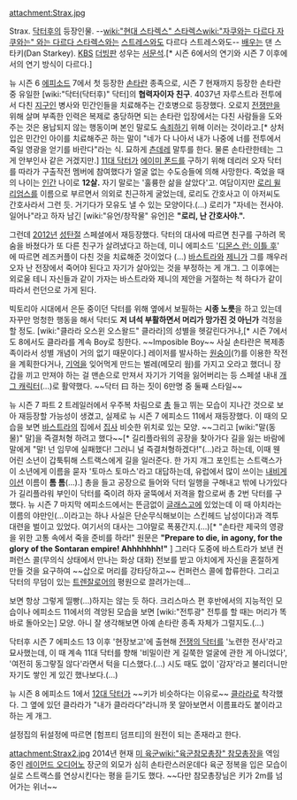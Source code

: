 attachment:Strax.jpg

Strax. [[닥터후]]의 등장인물. --[[wiki:"현대 스타렉스" 스타렉스]][[wiki:"자쿠와는 다르다 자쿠와는" 와는 다르다 스타렉스와는]] [[스트레스]]와도 다르다 스트레스와도--
[[배우]]는 댄 스타키(Dan Starkey). [[KBS]] [[더빙]]판 성우는 [[서문석]].[* 시즌 6에서의 연기와 시즌 7 이후에서의 연기 방식이 다르다.]

뉴 시즌 6 [[에피소드]] 7에서 첫 등장한 [[손타란]] 종족으로, 시즌 7 현재까지 등장한 손타란 중 유일한 [wiki:"닥터(닥터후)" 닥터]의 '''협력자이자 친구'''. 4037년 자루스트라 전투에서 다친 [[지구]]인 병사와 민간인들을 치료해주는 간호병으로 등장했다. 오로지 [[전쟁]]만을 위해 살며 부족한 인력은 복제로 충당하면 되는 손타란 입장에서는 다친 사람들을 도와주는 것은 용납되지 않는 행동이며 본인 말로도 [[속죄]]하기 위해 이러는 것이라고.[* 상처 입은 민간인 아이를 치료해주곤 하는 말이 "네가 다 나아서 내가 나중에 너를 전투에서 죽일 영광을 얻기를 바란다"라는 식. 묘하게 [[츤데레]] 말투를 한다. 물론 손타란한테는 그게 안부인사 같은 거겠지만.] [[11대 닥터]]가 [[에이미 폰드]]를 구하기 위해 데리러 오자 닥터를 따라가 구출작전 멤버에 참여했다가 얼굴 없는 수도승들에 의해 사망한다. 죽었을 때의 나이는 [[인간]] 나이로 '''12살.''' 자기 말로는 '훌륭한 삶을 살았다'고. 여담이지만 [[로리 윌리엄스]]를 이름으로 부르면서 의외로 친근하게 굴었는데, 로리도 간호사고 이 아저씨도 간호사라서 그런 듯. 거기다가 모유도 낼 수 있는 모양이다.(...) 로리가 "자네는 전사야. 일어나"라고 하자 남긴 [wiki:"유언/창작물" 유언]은 '''"로리, 난 간호사야.".'''

그런데 [[2012년]] [[성탄절]] 스페셜에서 재등장했다. 닥터의 대사에 따르면 친구를 구하려 목숨을 바쳤다가 또 다른 친구가 살려냈다고 하는데, 미니 에피소드 '[http://job.dcinside.com/board/view/?id=england_drama&no=1319495&page=1&search_pos=&s_type=search_all&s_keyword=%EB%94%94%EB%AA%AC%EC%8A%A4+%EB%9F%B0 디몬스 런: 이틀 후]' 에 따르면 레즈커플이 다친 것을 치료해준 것이었다 (...) [[바스트라]]와 [[제니 플린트|제니]]가 그를 깨우러 오자 난 전장에서 죽어야 된다고 자기가 살아있는 것을 부정하는 게 개그. 그 이후에는 외로울 테니 자신들과 같이 가자는 바스트라와 제니의 제안을 거절하는 척 하다가 같이 따라서 런던으로 가게 된다. 

빅토리아 시대에서 은둔 중이던 닥터를 위해 옆에서 보필하는 '''시종 노릇'''을 하고 있는데 자꾸만 멍청한 행동을 해서 닥터도 '''저 녀석 부활하면서 머리가 망가진 것 아닌가''' 걱정을 할 정도. [wiki:"클라라 오스윈 오스왈드" 클라라]의 성별을 헷갈린다거나,[* 시즌 7에서도 8에서도 클라라를 계속 Boy로 칭한다. ~~Imposible Boy~~ 사실 손타란은 복제종족이라서 성별 개념이 거의 없기 때문이다.] 레이저를 발사하는 [[원숭이]](?)를 이용한 작전을 계획한다거나, [[기억]]을 잊어먹게 만드는 벌레(메모리 웜)를 가지고 오라고 했더니 장갑을 끼고 만져야 하는 걸 맨손으로 만져서 자기가 기억을 잃어버리는 등 스페셜 내내 [[개그 캐릭터]](...)로 활약했다. ~~닥터 曰 하는 짓이 6만명 중 둘째 스타일~~

뉴 시즌 7 파트 2 트레일러에서 우주복 차림으로 [[총]] 들고 뛰는 모습이 지나간 것으로 보아 재등장할 가능성이 생겼고, 실제로 뉴 시즌 7 에피소드 11에서 재등장했다. 이 때의 모습을 보면 [[바스트라]]의 집에서 [[집사]] 비슷한 위치로 있는 모양. ~~그리고 [wiki:"말(동물)" 말]을 즉결처형 하려고 했다~~[* 길리플라워의 공장을 찾아가다 길을 잃는 바람에 말에게 "말! 넌 임무에 실패했다! 그러니 널 즉결처형하겠다!"(...)라고 하는데, 이때 웬 어린 소년이 갑툭튀해 스트랙스에게 길을 일러준다. 한 가지 개그 포인트는 스트랙스가 이 소년에게 이름을 묻자 '토마스 토마스'라고 대답하는데, 유럽에서 많이 쓰이는 [[내비게이션]] 이름이 '''톰 톰'''(...).] 총을 들고 공장으로 들어와 닥터 일행을 구해내고 밖에 나가있다가 길리플라워 부인이 닥터를 죽이려 하자 굴뚝에서 저격을 함으로써 총 2번 닥터를 구했다.
뉴 시즌 7 마지막 에피소드에서는 뜬금없이 [[글래스고]]에 있었는데 이 때 아치라는 이름의 야만인(...이라고는 하나 사실은 단순무식해보이는 스킨헤드 남성이다)과 격투 대련을 벌이고 있었다. 여기서의 대사는 그야말로 폭풍간지.(...)[* "손타란 제국의 영광을 위한 고통 속에서 죽을 준비를 하라!" 원문은 '''"Prepare to die, in agony, for the glory of the Sontaran empire! Ahhhhhhh!"''' ] 그러다 도중에 바스트라가 보낸 컨퍼런스 콜(무의식 상태에서 만나는 화상 대화) 전보를 받고 아치에게 자신을 혼절하게 만들 것을 요구하여 ~~삽으로 머리를 강타당하고~~ 컨퍼런스 콜에 합류한다. 그리고 닥터의 무덤이 있는 [[트렌잘로어]]의 평원으로 끌려가는데...

보면 항상 그렇게 띨빵(...)하지는 않는 듯 하다. 크리스마스 편 후반에서의 지능적인 모습이나 에피소드 11에서의 격앙된 모습을 보면 [wiki:"전투광" 전투를 할 때는 머리가 똑바로 돌아오는] 모양. 아니 잘 생각해보면 아예 손타란 종족 자체가 그럴지도.(...)

닥터후 시즌 7 에피소드 13 이후 '현장보고'에 출현해 [[전쟁의 닥터]]를 '노련한 전사'라고 묘사했는데, 이 때 계속 11대 닥터를 향해 '비밀이란 게 길쭉한 얼굴에 관한 게 아니었다', '여전히 동그랗질 않다'라면서 턱을 디스했다.(...) 시도 때도 없이 '감자'라고 불리더니만 자기도 쌓인 게 있긴 했나보다.(...)

뉴 시즌 8 에피소드 1에서 [[12대 닥터]]가 ~~키가 비슷하다는 이유로~~ [[클라라 오스왈드|클라라]]로 착각했다. 그 옆에 있던 클라라가 "내가 클라라다"라니까 못 알아보면서 이름표라도 붙이라고 하는 게 개그.

설정집의 뒤설정에 따르면 [험프티 덤프티]의 원전이 되는 존재라고 한다.

attachment:Strax2.jpg
2014년 현재 [[미 육군]][[wiki:"육군참모총장" 참모총장]]을 역임 중인 [[레이먼드 오디어노]] 장군의 외모가 심히 손타란스러운데다 육군 정복을 입은 모습이 실로 스트랙스를 연상시킨다는 평을 듣기도 했다. ~~다만 참모총장님은 키가 2m를 넘어가는 위너~~
